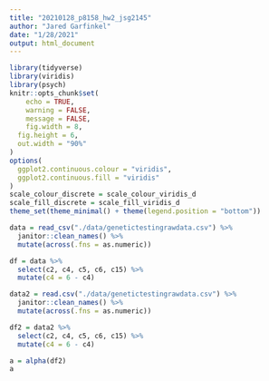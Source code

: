 ```yaml
---
title: "20210128_p8158_hw2_jsg2145"
author: "Jared Garfinkel"
date: "1/28/2021"
output: html_document
---
```


```r
library(tidyverse)
library(viridis)
library(psych)
knitr::opts_chunk$set(
	echo = TRUE,
	warning = FALSE,
	message = FALSE,
	fig.width = 8, 
  fig.height = 6,
  out.width = "90%"
)
options(
  ggplot2.continuous.colour = "viridis",
  ggplot2.continuous.fill = "viridis"
)
scale_colour_discrete = scale_colour_viridis_d
scale_fill_discrete = scale_fill_viridis_d
theme_set(theme_minimal() + theme(legend.position = "bottom"))
```

```r
data = read_csv("./data/genetictestingrawdata.csv") %>% 
  janitor::clean_names() %>% 
  mutate(across(.fns = as.numeric))
```

```r
df = data %>% 
  select(c2, c4, c5, c6, c15) %>% 
  mutate(c4 = 6 - c4)
```

```r
data2 = read.csv("./data/genetictestingrawdata.csv") %>% 
  janitor::clean_names() %>% 
  mutate(across(.fns = as.numeric))

df2 = data2 %>% 
  select(c2, c4, c5, c6, c15) %>% 
  mutate(c4 = 6 - c4)

a = alpha(df2)
a
```



